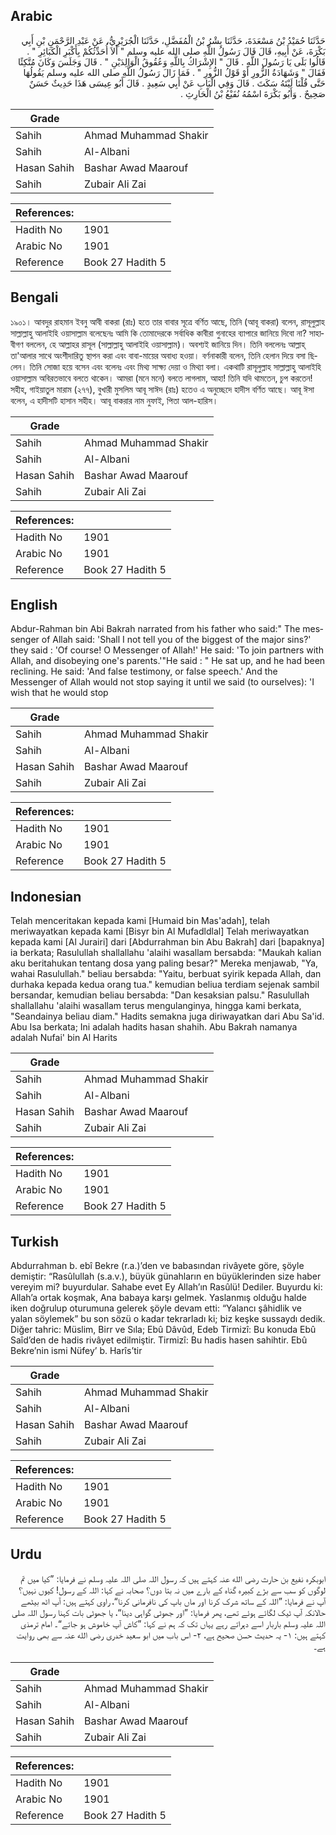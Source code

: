 ## Arabic


<div dir="rtl" lang="ar" style={{fontSize:'larger',backgroundColor:'#f8f9fa',padding:20}}>
حَدَّثَنَا حُمَيْدُ بْنُ مَسْعَدَةَ، حَدَّثَنَا بِشْرُ بْنُ الْمُفَضَّلِ، حَدَّثَنَا الْجُرَيْرِيُّ، عَنْ عَبْدِ الرَّحْمَنِ بْنِ أَبِي بَكْرَةَ، عَنْ أَبِيهِ، قَالَ قَالَ رَسُولُ اللَّهِ صلى الله عليه وسلم ‏"‏ أَلاَ أُحَدِّثُكُمْ بِأَكْبَرِ الْكَبَائِرِ ‏"‏ ‏.‏ قَالُوا بَلَى يَا رَسُولَ اللَّهِ ‏.‏ قَالَ ‏"‏ الإِشْرَاكُ بِاللَّهِ وَعُقُوقُ الْوَالِدَيْنِ ‏"‏ ‏.‏ قَالَ وَجَلَسَ وَكَانَ مُتَّكِئًا فَقَالَ ‏"‏ وَشَهَادَةُ الزُّورِ أَوْ قَوْلُ الزُّورِ ‏"‏ ‏.‏ فَمَا زَالَ رَسُولُ اللَّهِ صلى الله عليه وسلم يَقُولُهَا حَتَّى قُلْنَا لَيْتَهُ سَكَتَ ‏.‏ قَالَ وَفِي الْبَابِ عَنْ أَبِي سَعِيدٍ ‏.‏ قَالَ أَبُو عِيسَى هَذَا حَدِيثٌ حَسَنٌ صَحِيحٌ ‏.‏ وَأَبُو بَكْرَةَ اسْمُهُ نُفَيْعُ بْنُ الْحَارِثِ ‏.‏
</div>
<div style={{backgroundColor:'#f8f9fa',padding:20, marginBottom: 10}}><table> <thead> <tr> <th>Grade</th> <th></th> </tr> </thead> <tbody> <tr><td>Sahih</td><td>Ahmad Muhammad Shakir</td></tr><tr><td>Sahih</td><td>Al-Albani</td></tr><tr><td>Hasan Sahih</td><td>Bashar Awad Maarouf</td></tr><tr><td>Sahih</td><td>Zubair Ali Zai</td></tr></tbody></table><table> <thead> <tr> <th>References:</th> <th></th> </tr> </thead> <tbody><tr><td>Hadith No</td><td>1901</td></tr><tr><td>Arabic No</td><td>1901</td></tr><tr><td>Reference</td><td>Book 27 Hadith 5</td></tr></tbody></table></div>

## Bengali


<div dir="ltr" lang="bn" style={{fontSize:'larger',backgroundColor:'#f8f9fa',padding:20}}>
১৯০১। আবদুর রাহমান ইবনু আবী বাকরা (রাঃ) হতে তার বাবার সূত্রে বর্ণিত আছে, তিনি (আবূ বাকরা) বলেন, রাসূলুল্লাহ সাল্লাল্লাহু আলাইহি ওয়াসাল্লাম বলেছেনঃ আমি কি তোমাদেরকে সর্বাধিক কাবীরা গুনাহের ব্যাপারে জানিয়ে দিবো না? সাহাবীগণ বললেন, হে আল্লাহর রাসূল (সাল্লাল্লাহু আলাইহি ওয়াসাল্লাম)। অবশ্যই জানিয়ে দিন। তিনি বললেনঃ আল্লাহ্ তা'আলার সাথে অংশীদারিতু স্থাপন করা এবং বাবা-মায়ের অবাধ্য হওয়া। বর্ণনাকারী বলেন, তিনি হেলান দিয়ে বসা ছিলেন। তিনি সোজা হয়ে বসেন এবং বলেনঃ এবং মিথ্য সাক্ষ্য দেয়া ও মিথ্যা বলা। একথাটি রাসূলুল্লাহ সাল্লাল্লাহু আলাইহি ওয়াসাল্লাম অবিরতভাবে বলতে থাকেন। আমরা (মনে মনে) বলতে লাগলাম, আহা! তিনি যদি থামতেন, চুপ করতেন! সহীহ, গাইয়াতুল মারাম (২৭৭), বুখারী মুসলিম আবূ সাঈদ (রাঃ) হতেও এ অনুচ্ছেদে হাদীস বর্ণিত আছে। আবূ ঈসা বলেন, এ হাদীসটি হাসান সহীহ। আবূ বাকরার নাম নুফাই, পিতা আল-হারিস।
</div>
<div style={{backgroundColor:'#f8f9fa',padding:20, marginBottom: 10}}><table> <thead> <tr> <th>Grade</th> <th></th> </tr> </thead> <tbody> <tr><td>Sahih</td><td>Ahmad Muhammad Shakir</td></tr><tr><td>Sahih</td><td>Al-Albani</td></tr><tr><td>Hasan Sahih</td><td>Bashar Awad Maarouf</td></tr><tr><td>Sahih</td><td>Zubair Ali Zai</td></tr></tbody></table><table> <thead> <tr> <th>References:</th> <th></th> </tr> </thead> <tbody><tr><td>Hadith No</td><td>1901</td></tr><tr><td>Arabic No</td><td>1901</td></tr><tr><td>Reference</td><td>Book 27 Hadith 5</td></tr></tbody></table></div>

## English


<div dir="ltr" lang="en" style={{fontSize:'larger',backgroundColor:'#f8f9fa',padding:20}}>
Abdur-Rahman bin Abi Bakrah narrated from his father who said:" The messenger of Allah said: 'Shall I not tell you of the biggest of the major sins?' they said : 'Of course! O Messenger of Allah!' He said: 'To join partners with Allah, and disobeying one's parents.'"He said : " He sat up, and he had been reclining. He said: 'And false testimony, or false speech.' And the Messenger of Allah would not stop saying it until we said (to ourselves): 'I wish that he would stop
</div>
<div style={{backgroundColor:'#f8f9fa',padding:20, marginBottom: 10}}><table> <thead> <tr> <th>Grade</th> <th></th> </tr> </thead> <tbody> <tr><td>Sahih</td><td>Ahmad Muhammad Shakir</td></tr><tr><td>Sahih</td><td>Al-Albani</td></tr><tr><td>Hasan Sahih</td><td>Bashar Awad Maarouf</td></tr><tr><td>Sahih</td><td>Zubair Ali Zai</td></tr></tbody></table><table> <thead> <tr> <th>References:</th> <th></th> </tr> </thead> <tbody><tr><td>Hadith No</td><td>1901</td></tr><tr><td>Arabic No</td><td>1901</td></tr><tr><td>Reference</td><td>Book 27 Hadith 5</td></tr></tbody></table></div>

## Indonesian


<div dir="ltr" lang="id" style={{fontSize:'larger',backgroundColor:'#f8f9fa',padding:20}}>
Telah menceritakan kepada kami [Humaid bin Mas'adah], telah meriwayatkan kepada kami [Bisyr bin Al Mufadldlal] Telah meriwayatkan kepada kami [Al Jurairi] dari [Abdurrahman bin Abu Bakrah] dari [bapaknya] ia berkata; Rasulullah shallallahu 'alaihi wasallam bersabda: "Maukah kalian aku beritahukan tentang dosa yang paling besar?" Mereka menjawab, "Ya, wahai Rasulullah." beliau bersabda: "Yaitu, berbuat syirik kepada Allah, dan durhaka kepada kedua orang tua." kemudian beliua terdiam sejenak sambil bersandar, kemudian beliau bersabda: "Dan kesaksian palsu." Rasulullah shallallahu 'alaihi wasallam terus mengulanginya, hingga kami berkata, "Seandainya beliau diam." Hadits semakna juga diriwayatkan dari Abu Sa'id. Abu Isa berkata; Ini adalah hadits hasan shahih. Abu Bakrah namanya adalah Nufai' bin Al Harits
</div>
<div style={{backgroundColor:'#f8f9fa',padding:20, marginBottom: 10}}><table> <thead> <tr> <th>Grade</th> <th></th> </tr> </thead> <tbody> <tr><td>Sahih</td><td>Ahmad Muhammad Shakir</td></tr><tr><td>Sahih</td><td>Al-Albani</td></tr><tr><td>Hasan Sahih</td><td>Bashar Awad Maarouf</td></tr><tr><td>Sahih</td><td>Zubair Ali Zai</td></tr></tbody></table><table> <thead> <tr> <th>References:</th> <th></th> </tr> </thead> <tbody><tr><td>Hadith No</td><td>1901</td></tr><tr><td>Arabic No</td><td>1901</td></tr><tr><td>Reference</td><td>Book 27 Hadith 5</td></tr></tbody></table></div>

## Turkish


<div dir="ltr" lang="tr" style={{fontSize:'larger',backgroundColor:'#f8f9fa',padding:20}}>
Abdurrahman b. ebî Bekre (r.a.)’den ve babasından rivâyete göre, şöyle demiştir: “Rasûlullah (s.a.v.), büyük günahların en büyüklerinden size haber vereyim mi? buyurdular. Sahabe evet Ey Allah’ın Rasûlü! Dediler. Buyurdu ki: Allah’a ortak koşmak, Ana babaya karşı gelmek. Yaslanmış olduğu halde iken doğrulup oturumuna gelerek şöyle devam etti: “Yalancı şâhidlik ve yalan söylemek” bu son sözü o kadar tekrarladı ki; biz keşke sussaydı dedik. Diğer tahric: Müslim, Birr ve Sıla; Ebû Dâvûd, Edeb Tirmizî: Bu konuda Ebû Saîd’den de hadis rivâyet edilmiştir. Tirmizî: Bu hadis hasen sahihtir. Ebû Bekre’nin ismi Nüfey’ b. Harîs’tir
</div>
<div style={{backgroundColor:'#f8f9fa',padding:20, marginBottom: 10}}><table> <thead> <tr> <th>Grade</th> <th></th> </tr> </thead> <tbody> <tr><td>Sahih</td><td>Ahmad Muhammad Shakir</td></tr><tr><td>Sahih</td><td>Al-Albani</td></tr><tr><td>Hasan Sahih</td><td>Bashar Awad Maarouf</td></tr><tr><td>Sahih</td><td>Zubair Ali Zai</td></tr></tbody></table><table> <thead> <tr> <th>References:</th> <th></th> </tr> </thead> <tbody><tr><td>Hadith No</td><td>1901</td></tr><tr><td>Arabic No</td><td>1901</td></tr><tr><td>Reference</td><td>Book 27 Hadith 5</td></tr></tbody></table></div>

## Urdu


<div dir="rtl" lang="ur" style={{fontSize:'larger',backgroundColor:'#f8f9fa',padding:20}}>
ابوبکرہ نفیع بن حارث رضی الله عنہ کہتے ہیں کہ رسول اللہ صلی اللہ علیہ وسلم نے فرمایا: ”کیا میں تم لوگوں کو سب سے بڑے کبیرہ گناہ کے بارے میں نہ بتا دوں؟ صحابہ نے کہا: اللہ کے رسول! کیوں نہیں؟ آپ نے فرمایا: ”اللہ کے ساتھ شرک کرنا اور ماں باپ کی نافرمانی کرنا“، راوی کہتے ہیں: آپ اٹھ بیٹھے حالانکہ آپ ٹیک لگائے ہوئے تھے، پھر فرمایا: ”اور جھوٹی گواہی دینا“، یا جھوٹی بات کہنا رسول اللہ صلی اللہ علیہ وسلم باربار اسے دہراتے رہے یہاں تک کہ ہم نے کہا: ”کاش آپ خاموش ہو جاتے“۔ امام ترمذی کہتے ہیں: ۱- یہ حدیث حسن صحیح ہے، ۲- اس باب میں ابو سعید خدری رضی الله عنہ سے بھی روایت ہے۔
</div>
<div style={{backgroundColor:'#f8f9fa',padding:20, marginBottom: 10}}><table> <thead> <tr> <th>Grade</th> <th></th> </tr> </thead> <tbody> <tr><td>Sahih</td><td>Ahmad Muhammad Shakir</td></tr><tr><td>Sahih</td><td>Al-Albani</td></tr><tr><td>Hasan Sahih</td><td>Bashar Awad Maarouf</td></tr><tr><td>Sahih</td><td>Zubair Ali Zai</td></tr></tbody></table><table> <thead> <tr> <th>References:</th> <th></th> </tr> </thead> <tbody><tr><td>Hadith No</td><td>1901</td></tr><tr><td>Arabic No</td><td>1901</td></tr><tr><td>Reference</td><td>Book 27 Hadith 5</td></tr></tbody></table></div>